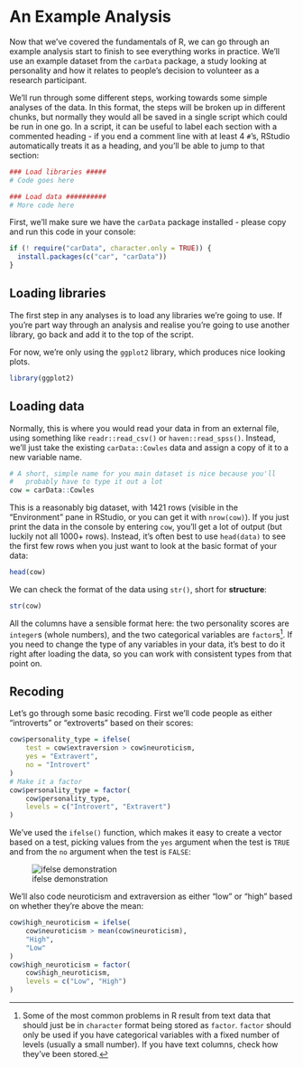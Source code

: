 # An Example Analysis

Now that we've covered the fundamentals of R, we can go through
an example analysis start to finish to see everything works in practice.
We'll use an example dataset from the `carData` package, a study
looking at personality and how it relates to people's decision to volunteer
as a research participant.

We'll run through some different steps, working towards some simple analyses
of the data. In this format, the steps will be broken up in different chunks,
but normally they would all be saved in a single script which could
be run in one go. In a script, it can be useful to label each
section with a commented heading - if you end a comment line with at least 4 `#`'s,
RStudio automatically treats it as a heading, and you'll be able to jump
to that section:

```r
### Load libraries #####
# Code goes here

### Load data ##########
# More code here
```

First, we'll make sure we have the `carData` package installed - please
copy and run this code in your console:

```r
if (! require("carData", character.only = TRUE)) {
  install.packages(c("car", "carData"))
}
```

## Loading libraries

The first step in any analyses is to load any libraries we're going
to use. If you're part way through an analysis and realise you're going
to use another library, go back and add it to the top of the script.

For now, we're only using the `ggplot2` library, which produces
nice looking plots.

```r
library(ggplot2)
```

## Loading data

Normally, this is where you would read your data in from an external
file, using something like `readr::read_csv()` or `haven::read_spss()`.
Instead, we'll just take the existing `carData::Cowles` data and
assign a copy of it to a new variable name.

```r
# A short, simple name for you main dataset is nice because you'll
#   probably have to type it out a lot
cow = carData::Cowles
```

This is a reasonably big dataset, with 1421 rows (visible in the "Environment"
pane in RStudio, or you can get it with `nrow(cow)`). If you just print
the data in the console by entering `cow`, you'll get a lot of output
(but luckily not all 1000+ rows). Instead, it's often best to use
`head(data)` to see the first few rows when you just want to look at the 
 basic format of your data:

```r
head(cow)
```

We can check the format of the data using `str()`, short for
**structure**:

```r
str(cow)
```

All the columns have a sensible format here: the two personality
scores are `integer`s (whole numbers), and the two categorical
variables are `factor`s[^factor-warning]. If you need to change
the type of any variables in your data, it's best to do it
right after loading the data, so you can work with consistent
types from that point on.

[^factor-warning]: Some of the most common problems in R result
from text data that should just be in `character` format being
stored as `factor`. `factor` should only be used if you
have categorical variables with a fixed number of levels (usually
a small number). If you have text columns, check how they've
been stored.

## Recoding

Let's go through some basic recoding. First we'll code
people as either "introverts" or "extroverts" based
on their scores:

```r
cow$personality_type = ifelse(
    test = cow$extraversion > cow$neuroticism,
    yes = "Extravert",
    no = "Introvert"
)
# Make it a factor
cow$personality_type = factor(
    cow$personality_type,
    levels = c("Introvert", "Extravert")
)
```

We've used the `ifelse()` function, which makes it easy to create
a vector based on a test, picking values from the `yes` argument
when the test is `TRUE` and from the `no` argument when the test
is `FALSE`:

![ifelse demonstration](Images/IfElse.png)

We'll also code neuroticism and extraversion
as either "low" or "high" based on whether they're
above the mean:

```r
cow$high_neuroticism = ifelse(
    cow$neuroticism > mean(cow$neuroticism),
    "High",
    "Low"
)
cow$high_neuroticism = factor(
    cow$high_neuroticism,
    levels = c("Low", "High")
)
```